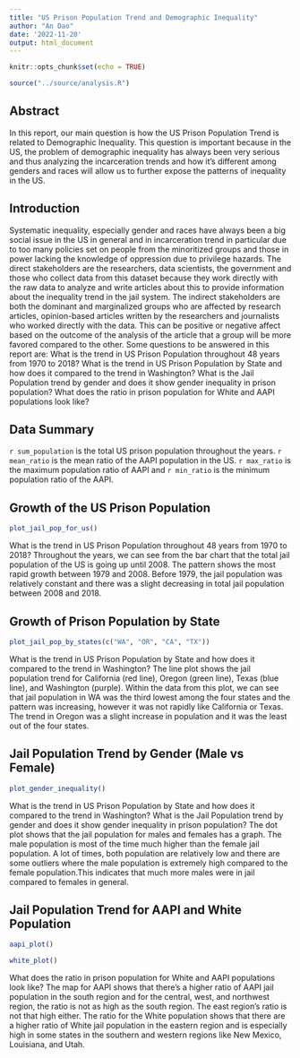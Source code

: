 ```yaml
---
title: "US Prison Population Trend and Demographic Inequality"
author: "An Dao"
date: '2022-11-20'
output: html_document
---
```


```r
knitr::opts_chunk$set(echo = TRUE)
```
```r
source("../source/analysis.R")
```

## Abstract 
In this report, our main question is how the US Prison Population Trend is related to Demographic Inequality. This question is important because in the US, the problem of demographic inequality has always been very serious and thus analyzing the incarceration trends and how it's different among genders and races will allow us to further expose the patterns of inequality in the US.


## Introduction 
Systematic inequality, especially gender and races have always been a big social issue in the US in general and in incarceration trend in particular due to too many policies set on people from the minoritized groups and those in power lacking the knowledge of oppression due to privilege hazards. The direct stakeholders are the researchers, data scientists, the government and those who collect data from this dataset because they work directly with the raw data to analyze and write articles about this to provide information about the inequality trend in the jail system. The indirect stakeholders are both the dominant and marginalized groups who are affected by research articles, opinion-based articles written by the researchers and journalists who worked directly with the data. This can be positive or negative affect based on the outcome of the analysis of the article that a group will be more favored compared to the other. 
Some questions to be answered in this report are: What is the trend in US Prison Population throughout 48 years from 1970 to 2018? What is the trend in US Prison Population by State and how does it compared to the trend in Washington? What is the Jail Population trend by gender and does it show gender inequality in prison population? What does the ratio in prison population for White and AAPI populations look like?

## Data Summary 
`r sum_population` is the total US prison population throughout the years. `r mean_ratio` is the mean ratio of the AAPI population in the US. `r max_ratio` is the maximum population ratio of AAPI and `r min_ratio` is the minimum population ratio of the AAPI.

## Growth of the US Prison Population
```r
plot_jail_pop_for_us()
```

 What is the trend in US Prison Population throughout 48 years from 1970 to 2018?
  Throughout the years, we can see from the bar chart that the total jail population of the US is going up until 2008. The pattern shows the most rapid growth between 1979 and 2008. Before 1979, the jail population was relatively constant and there was a slight decreasing in total jail population between 2008 and 2018.

## Growth of Prison Population by State
```r
plot_jail_pop_by_states(c("WA", "OR", "CA", "TX"))
```

What is the trend in US Prison Population by State and how does it compared to the trend in Washington?
  The line plot shows the jail population trend for California (red line), Oregon (green line), Texas (blue line), and Washington (purple). Within the data from this plot, we can see that jail population in WA was the third lowest among the four states and the pattern was increasing, however it was not rapidly like California or Texas. The trend in Oregon was a slight increase in population and it was the least out of the four states. 

## Jail Population Trend by Gender (Male vs Female)
```r
plot_gender_inequality()
```

 What is the trend in US Prison Population by State and how does it compared to the trend in Washington? What is the Jail Population trend by gender and does it show gender inequality in prison population? 
  The dot plot shows that the jail population for males and females has a graph. The male population is most of the time much higher than the female jail population. A lot of times, both population are relatively low and there are some outliers where the male population is extremely high compared to the female population.This indicates that much more males were in jail compared to females in general.  

## Jail Population Trend for AAPI and White Population
```r
aapi_plot()

white_plot()
```

What does the ratio in prison population for White and AAPI populations look like?
The map for AAPI shows that there's a higher ratio of AAPI jail population in the south region and for the central, west, and northwest region, the ratio is not as high as the south region. The east region's ratio is not that high either. The ratio for the White population shows that there are a higher ratio of White jail population in the eastern region and is especially high in some states in the southern and western regions like New Mexico, Louisiana, and Utah. 
